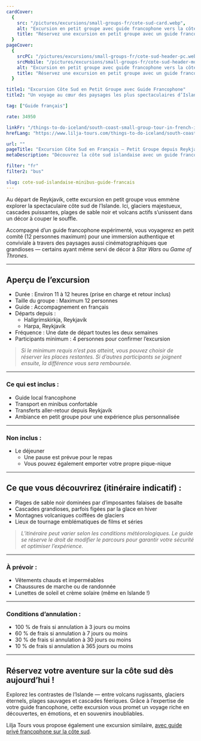 ```yaml
---
cardCover:
  {
    src: "/pictures/excursions/small-groups-fr/cote-sud-card.webp",
    alt: "Excursion en petit groupe avec guide francophone vers la côte sud de l’Islande",
    title: "Réservez une excursion en petit groupe avec un guide francophone vers la côte sud de l’Islande",
  }
pageCover:
  {
    srcPC: "/pictures/excursions/small-groups-fr/cote-sud-header-pc.webp",
    srcMobile: "/pictures/excursions/small-groups-fr/cote-sud-header-mobile.webp",
    alt: "Excursion en petit groupe avec guide francophone vers la côte sud de l’Islande",
    title: "Réservez une excursion en petit groupe avec un guide francophone vers la côte sud de l’Islande",
  }

title1: "Excursion Côte Sud en Petit Groupe avec Guide Francophone"
title2: "Un voyage au cœur des paysages les plus spectaculaires d’Islande"

tag: ["Guide français"]

rate: 34950

linkFr: "/things-to-do-iceland/south-coast-small-group-tour-in-french-iceland"
hrefLang: "https://www.lilja-tours.com/things-to-do-iceland/south-coast-small-group-tour-in-french-iceland"

url: ""
pageTitle: "Excursion Côte Sud en Français – Petit Groupe depuis Reykjavík"
metaDescription: "Découvrez la côte sud islandaise avec un guide francophone. Cascades, plages noires et volcans lors d’une excursion intimiste au départ de Reykjavík."

filter: "fr"
filter2: "bus"

slug: cote-sud-islandaise-minibus-guide-francais
---
```


Au départ de Reykjavík, cette excursion en petit groupe vous emmène explorer la spectaculaire côte sud de l’Islande. Ici, glaciers majestueux, cascades puissantes, plages de sable noir et volcans actifs s’unissent dans un décor à couper le souffle.

Accompagné d’un guide francophone expérimenté, vous voyagerez en petit comité (12 personnes maximum) pour une immersion authentique et conviviale à travers des paysages aussi cinématographiques que grandioses — certains ayant même servi de décor à _Star Wars_ ou _Game of Thrones_.

---

## Aperçu de l’excursion

- Durée : Environ 11 à 12 heures (prise en charge et retour inclus)
- Taille du groupe : Maximum 12 personnes
- Guide : Accompagnement en français
- Départs depuis :
  - Hallgrímskirkja, Reykjavík
  - Harpa, Reykjavík
- Fréquence : Une date de départ toutes les deux semaines
- Participants minimum : 4 personnes pour confirmer l’excursion

> _Si le minimum requis n’est pas atteint, vous pouvez choisir de réserver les places restantes. Si d’autres participants se joignent ensuite, la différence vous sera remboursée._

---

### Ce qui est inclus :

- Guide local francophone
- Transport en minibus confortable
- Transferts aller-retour depuis Reykjavík
- Ambiance en petit groupe pour une expérience plus personnalisée

---

### Non inclus :

- Le déjeuner
  - Une pause est prévue pour le repas
  - Vous pouvez également emporter votre propre pique-nique

---

## Ce que vous découvrirez (itinéraire indicatif) :

- Plages de sable noir dominées par d’imposantes falaises de basalte
- Cascades grandioses, parfois figées par la glace en hiver
- Montagnes volcaniques coiffées de glaciers
- Lieux de tournage emblématiques de films et séries

> _L’itinéraire peut varier selon les conditions météorologiques. Le guide se réserve le droit de modifier le parcours pour garantir votre sécurité et optimiser l’expérience._

---

### À prévoir :

- Vêtements chauds et imperméables
- Chaussures de marche ou de randonnée
- Lunettes de soleil et crème solaire (même en Islande !)

---

### Conditions d’annulation :

- 100 % de frais si annulation à 3 jours ou moins
- 60 % de frais si annulation à 7 jours ou moins
- 30 % de frais si annulation à 30 jours ou moins
- 10 % de frais si annulation à 365 jours ou moins

---

## Réservez votre aventure sur la côte sud dès aujourd’hui !

Explorez les contrastes de l’Islande — entre volcans rugissants, glaciers éternels, plages sauvages et cascades féeriques. Grâce à l’expertise de votre guide francophone, cette excursion vous promet un voyage riche en découvertes, en émotions, et en souvenirs inoubliables.

<script
  type="text/javascript"
  src="https://widgets.bokun.io/assets/javascripts/apps/build/BokunWidgetsLoader.js?bookingChannelUUID=97236c68-b945-4a96-8587-660bdc4c45fd"
  async
></script>

<div
  class="bokunWidget"
  data-src="https://widgets.bokun.io/online-sales/97236c68-b945-4a96-8587-660bdc4c45fd/experience-calendar/969932"
></div>

Lilja Tours vous propose également une excursion similaire, <a href="/fr/guide-francophone-islande/excursion-privee-cote-sud-islandaise-guide-francophone/" title="La cote sud islandaise">avec guide privé francophone sur la côte sud</a>.